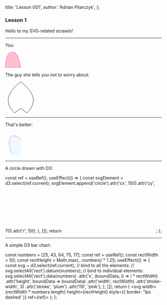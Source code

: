 
  title: 'Lesson 001',
  author: 'Adrian Pilarczyk',
};

### Lesson 1

Hello to my SVG-related scrawls!

---

You:

<div>
  <svg width="50" height="50" style={{ overflow: 'visible', margin: '5px' }}>
    <path
      d="M0,0 L-50,0 C-45,-50 -35,-50 -25,-50 C-20,-50 -10,-50 0,0"
      fill="pink"
      stroke="magenta"
      strokeWidth="2"
      transform="translate(50,50)"
    />
  </svg>
</div>

The guy she tells you not to worry about:

<div>
  <svg width="100" height="100" style={{ overflow: 'visible', margin: '5px' }}>
    <path
      d="M0,0 C50,40 50,70 20,100 L0,85 L-20,100 C-50,70 -50,40 0,0"
      fill="none"
      stroke="#000"
      strokeWidth="2"
      transform="translate(50,0)"
    />
  </svg>
</div>

---

That's better:

<div>
  <svg width="50" height="80" style={{ overflow: 'visible', margin: '5px' }}>
    <path
      d="M-25,0 C-50,-45 -35,-80 0,-50 C35,-80 50,-45 25,0"
      fill="aliceblue"
      stroke="cornflowerblue"
      strokeWidth="2"
      transform="translate(50,75)"
    />
  </svg>
</div>

---

A circle drawn with D3:

  const ref = useRef();
  useEffect(() => {
    const svgElement = d3.select(ref.current);
    svgElement.append('circle').attr('cx', 150).attr('cy', 70).attr('r', 50);
  }, []);
  return <svg ref={ref}></svg>;
};

<Circle />

---

A simple D3 bar chart:

  const numbers = [25, 43, 64, 75, 17];
  const ref = useRef();
  const rectWidth = 50;
  const rectHeight = Math.max(...numbers) * 1.25;
  useEffect(() => {
    const svg = d3.select(ref.current);
    // bind to all the elements:
    // svg.selectAll('rect').datum(numbers);
    // bind to individual elements:
    svg.selectAll('rect').data(numbers)
      .attr('x', (boundData, i) => i * rectWidth)
      .attr('height', boundData => boundData)
      .attr('width', rectWidth)
      .attr('stroke-width', 3)
      .attr('stroke', 'plum')
      .attr('fill', 'pink');
  }, []);
  return (
    <svg width={rectWidth * numbers.length} height={rectHeight} style={{ border: '1px dashed' }} ref={ref}>
      <rect />
      <rect />
      <rect />
      <rect />
      <rect />
    </svg>
  );
};

<Container />
